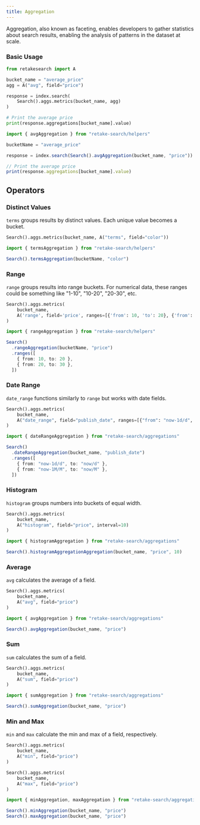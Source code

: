 ```yaml
---
title: Aggregation
---
```


Aggregation, also known as faceting, enables developers to gather statistics about search results,
enabling the analysis of patterns in the dataset at scale.

### Basic Usage

<CodeGroup>

```python Python
from retakesearch import A

bucket_name = "average_price"
agg = A("avg", field="price")

response = index.search(
    Search().aggs.metrics(bucket_name, agg)
)

# Print the average price
print(response.aggregations[bucket_name].value)
```

```typescript Typescript
import { avgAggregation } from "retake-search/helpers"

bucketName = "average_price"

response = index.search(Search().avgAggregation(bucket_name, "price"))

// Print the average price
print(response.aggregations[bucket_name].value)
```

</CodeGroup>

## Operators

### Distinct Values

`terms` groups results by distinct values. Each unique value becomes a bucket.

<CodeGroup>

```python Python
Search().aggs.metrics(bucket_name, A("terms", field="color"))
```

```typescript Typescript
import { termsAggregation } from "retake-search/helpers"

Search().termsAggregation(bucketName, "color")
```

</CodeGroup>

### Range

`range` groups results into range buckets. For numerical data, these ranges could be something like
"1-10", "10-20", "20-30", etc.

<CodeGroup>

```python Python
Search().aggs.metrics(
    bucket_name,
    A('range', field='price', ranges=[{'from': 10, 'to': 20}, {'from': 20, 'to': 30}])
)
```

```typescript Typescript
import { rangeAggregation } from "retake-search/helpers"

Search()
  .rangeAggregation(bucketName, "price")
  .ranges([
    { from: 10, to: 20 },
    { from: 20, to: 30 },
  ])
```

</CodeGroup>

### Date Range

`date_range` functions similarly to `range` but works with date fields.

<CodeGroup>

```python Python
Search().aggs.metrics(
    bucket_name,
    A("date_range", field="publish_date", ranges=[{"from": "now-1d/d", "to": "now/d"}, {"from": "now-1M/M", "to": "now/M"}])
)
```

```typescript Typescript
import { dateRangeAggregation } from "retake-search/aggregations"

Search()
  .dateRangeAggregation(bucket_name, "publish_date")
  .ranges([
    { from: "now-1d/d", to: "now/d" },
    { from: "now-1M/M", to: "now/M" },
  ])
```

</CodeGroup>

### Histogram

`histogram` groups numbers into buckets of equal width.

<CodeGroup>

```python Python
Search().aggs.metrics(
    bucket_name,
    A("histogram", field="price", interval=10)
)
```

```typescript Typescript
import { histogramAggregation } from "retake-search/aggregations"

Search().histogramAggregationAggregation(bucket_name, "price", 10)
```

</CodeGroup>

### Average

`avg` calculates the average of a field.

<CodeGroup>

```python Python
Search().aggs.metrics(
    bucket_name,
    A("avg", field="price")
)
```

```typescript Typescript
import { avgAggregation } from "retake-search/aggregations"

Search().avgAggregation(bucket_name, "price")
```

</CodeGroup>

### Sum

`sum` calculates the sum of a field.

<CodeGroup>

```python Python
Search().aggs.metrics(
    bucket_name,
    A("sum", field="price")
)
```

```typescript Typescript
import { sumAggregation } from "retake-search/aggregations"

Search().sumAggregation(bucket_name, "price")
```

</CodeGroup>

### Min and Max

`min` and `max` calculate the min and max of a field, respectively.

<CodeGroup>

```python Python
Search().aggs.metrics(
    bucket_name,
    A("min", field="price")
)

Search().aggs.metrics(
    bucket_name,
    A("max", field="price")
)
```

```typescript Typescript
import { minAggregation, maxAggregation } from "retake-search/aggregations"

Search().minAggregation(bucket_name, "price")
Search().maxAggregation(bucket_name, "price")
```

</CodeGroup>
